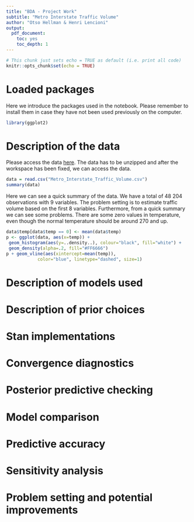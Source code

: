 ```yaml
---
title: "BDA - Project Work"
subtitle: "Metro Interstate Traffic Volume"
author: "Otso Hellman & Henri Lencioni"
output: 
  pdf_document: 
    toc: yes
    toc_depth: 1
---
```


```r
# This chunk just sets echo = TRUE as default (i.e. print all code)
knitr::opts_chunk$set(echo = TRUE)
```


# Loaded packages

Here we introduce the packages used in the notebook. Please remember to install them in case they have not been used previously on the computer.

```r
library(ggplot2)
```

# Description of the data

Please access the data [here](https://archive.ics.uci.edu/ml/datasets/Metro+Interstate+Traffic+Volume). The data has to be unzipped and after the workspace has been fixed, we can access the data.

```r
data = read.csv("Metro_Interstate_Traffic_Volume.csv")
summary(data)
```
Here we can see a quick summary of the data. We have a total of 48 204 observations with 9 variables. The problem setting is to estimate traffic volume based on the first 8 variables. Furthermore, from a quick summary we can see some problems. There are some zero values in temperature, even though the normal temperature should be around 270 and up.

```r
data$temp[data$temp == 0] <- mean(data$temp)
p <- ggplot(data, aes(x=temp)) + 
 geom_histogram(aes(y=..density..), colour="black", fill="white") +
 geom_density(alpha=.2, fill="#FF6666") 
p + geom_vline(aes(xintercept=mean(temp)),
            color="blue", linetype="dashed", size=1)
```
# Description of models used

# Description of prior choices

# Stan implementations

# Convergence diagnostics

# Posterior predictive checking

# Model comparison

# Predictive accuracy

# Sensitivity analysis

# Problem setting and potential improvements
